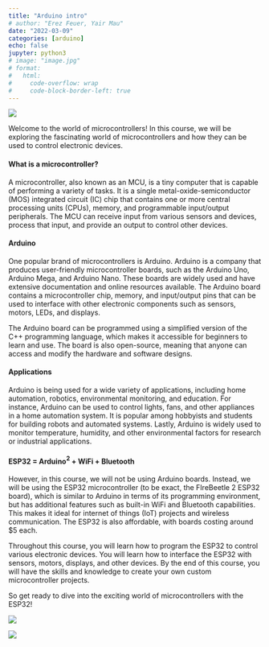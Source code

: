 ```yaml
---
title: "Arduino intro"
# author: "Erez Feuer, Yair Mau"
date: "2022-03-09"
categories: [arduino]
echo: false
jupyter: python3
# image: "image.jpg"
# format:
#   html:
#     code-overflow: wrap
#     code-block-border-left: true
---
```


![](https://www.mouser.co.il/images/marketingid/2010/img/111714832.png?v=111120.0142)

Welcome to the world of microcontrollers! In this course, we will be exploring the fascinating world of microcontrollers and how they can be used to control electronic devices.

#### What is a microcontroller?

A microcontroller, also known as an MCU, is a tiny computer that is capable of performing a variety of tasks. It is a single metal-oxide-semiconductor (MOS) integrated circuit (IC) chip that contains one or more central processing units (CPUs), memory, and programmable input/output peripherals. The MCU can receive input from various sensors and devices, process that input, and provide an output to control other devices.

#### Arduino

One popular brand of microcontrollers is Arduino. Arduino is a company that produces user-friendly microcontroller boards, such as the Arduino Uno, Arduino Mega, and Arduino Nano. These boards are widely used and have extensive documentation and online resources available. The Arduino board contains a microcontroller chip, memory, and input/output pins that can be used to interface with other electronic components such as sensors, motors, LEDs, and displays.

The Arduino board can be programmed using a simplified version of the C++ programming language, which makes it accessible for beginners to learn and use. The board is also open-source, meaning that anyone can access and modify the hardware and software designs.

#### Applications

Arduino is being used for a wide variety of applications, including home automation, robotics, environmental monitoring, and education. For instance, Arduino can be used to control lights, fans, and other appliances in a home automation system. It is popular among hobbyists and students for building robots and automated systems. Lastly, Arduino is widely used to monitor temperature, humidity, and other environmental factors for research or industrial applications.

#### ESP32 = Arduino$^2$ + WiFi + Bluetooth
However, in this course, we will not be using Arduino boards. Instead, we will be using the ESP32 microcontroller (to be exact, the FIreBeetle 2 ESP32 board), which is similar to Arduino in terms of its programming environment, but has additional features such as built-in WiFi and Bluetooth capabilities. This makes it ideal for internet of things (IoT) projects and wireless communication. The ESP32 is also affordable, with boards costing around $5 each.

Throughout this course, you will learn how to program the ESP32 to control various electronic devices. You will learn how to interface the ESP32 with sensors, motors, displays, and other devices. By the end of this course, you will have the skills and knowledge to create your own custom microcontroller projects.

So get ready to dive into the exciting world of microcontrollers with the ESP32!



![](/archive/figures/arduino-intro1.png)

![](/archive/figures/arduino-intro2.png)

